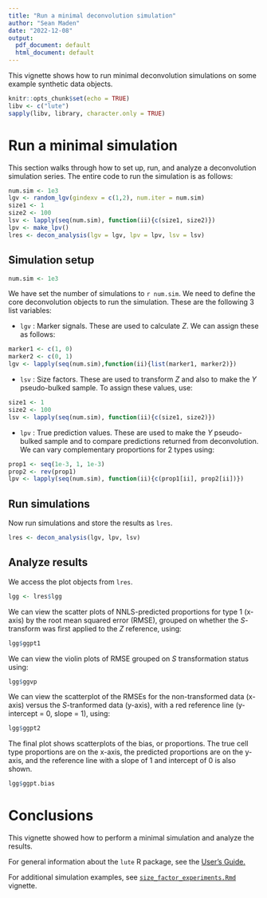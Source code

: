 ```yaml
---
title: "Run a minimal deconvolution simulation"
author: "Sean Maden"
date: "2022-12-08"
output:
  pdf_document: default
  html_document: default
---
```


This vignette shows how to run minimal deconvolution simulations on some example
synthetic data objects.

```r
knitr::opts_chunk$set(echo = TRUE)
libv <- c("lute")
sapply(libv, library, character.only = TRUE)
```

# Run a minimal simulation

This section walks through how to set up, run, and analyze a deconvolution 
simulation series. The entire code to run the simulation is as follows:

```r
num.sim <- 1e3
lgv <- random_lgv(gindexv = c(1,2), num.iter = num.sim)
size1 <- 1
size2 <- 100
lsv <- lapply(seq(num.sim), function(ii){c(size1, size2)})
lpv <- make_lpv()
lres <- decon_analysis(lgv = lgv, lpv = lpv, lsv = lsv)
```

## Simulation setup

```r
num.sim <- 1e3
```

We have set the number of simulations to `r num.sim`. We need to define the core 
deconvolution objects to run the simulation. These are the following 3 list variables:

* `lgv` : Marker signals. These are used to calculate $Z$. We can assign these as
follows:

```r
marker1 <- c(1, 0)
marker2 <- c(0, 1)
lgv <- lapply(seq(num.sim),function(ii){list(marker1, marker2)})
```

* `lsv` : Size factors. These are used to transform $Z$ and also to make the $Y$ 
pseudo-bulked sample. To assign these values, use:

```r
size1 <- 1
size2 <- 100
lsv <- lapply(seq(num.sim), function(ii){c(size1, size2)})
```

* `lpv` : True prediction values. These are used to make the $Y$ pseudo-bulked sample and
to compare predictions returned from deconvolution. We can vary complementary 
proportions for 2 types using:

```r
prop1 <- seq(1e-3, 1, 1e-3)
prop2 <- rev(prop1)
lpv <- lapply(seq(num.sim), function(ii){c(prop1[ii], prop2[ii])})
```

## Run simulations

Now run simulations and store the results as `lres`.

```r
lres <- decon_analysis(lgv, lpv, lsv)
```

## Analyze results

We access the plot objects from `lres`. 

```r
lgg <- lres$lgg
```

We can view the scatter plots of NNLS-predicted proportions for type 1 (x-axis)
by the root mean squared error (RMSE), grouped on whether the $S$-transform was
first applied to the $Z$ reference, using:

```r
lgg$ggpt1
```

We can view the violin plots of RMSE grouped on $S$ transformation status using:

```r
lgg$ggvp
```

We can view the scatterplot of the RMSEs for the non-transformed data 
(x-axis) versus the $S$-tranformed data (y-axis), with a red reference line 
(y-intercept = 0, slope = 1), using:

```r
lgg$ggpt2
```

The final plot shows scatterplots of the bias, or proportions. The true cell type
proportions are on the x-axis, the predicted proportions are on the y-axis, and
the reference line with a slope of 1 and intercept of 0 is also shown.

```r
lgg$ggpt.bias
```

# Conclusions

This vignette showed how to perform a minimal simulation and analyze the results.

For general information about the `lute` R package, see the [User's Guide.]()

For additional simulation examples, see [`size_factor_experiments.Rmd`]() vignette.

